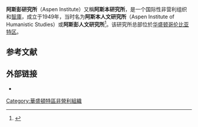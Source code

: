 {{Infobox organization
|name         = 阿斯彭研究所
|image        = 
|image_border =
|size         = 230px
|caption      =
|map          =
|msize        =
|mcaption     =
|motto        =
|formation    = {{start date and age|1949}}
|extinction   =
|type         = [[研究中心|研究中心]]、[[智庫|智庫]]
|headquarters = 2300 N Street, NW, Suite 700
|location     = 美國[[华盛顿哥伦比亚特区|华盛顿哥伦比亚特区]]
|membership   =
|language     =

|key_people   =
|num_staff    =
|budget       =

|website      = {{URL|aspeninstitute.org|AspenInstitute.org}}
}}'''阿斯彭研究所'''（Aspen Institute）又稱'''阿斯本研究所'''，是一个国际性非营利组织和[[智庫|智庫]]，成立于1949年，当时名为'''阿斯本人文研究所'''（Aspen Institute of Humanistic Studies）或'''阿斯彭人文研究所'''<ref>{{Cite web|title=About the Aspen Institute|url=http://www.aspeninstitute.org/about/#history|accessdate=31 March 2018|work=aspeninstitute.org}}</ref>。该研究所总部位於[[华盛顿哥伦比亚特区|华盛顿哥伦比亚特区]]。

==参考文献==
{{reflist}}

== 外部链接 ==
* {{Official website}}
[[Category:華盛頓特區非營利組織|Category:華盛頓特區非營利組織]]